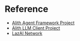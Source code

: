 # Reference

- [Alith Agent Framework Project](https://github.com/0xLazAI/alith)
- [Alith LLM Client Project](https://github.com/0xLazAI/llm_client)
- [LazAI Network](https://lazai.network)
